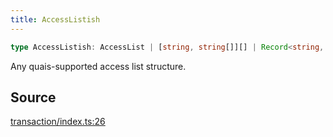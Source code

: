 ```yaml
---
title: AccessListish
---
```


```ts
type AccessListish: AccessList | [string, string[]][] | Record<string, string[]>;
```

Any quais-supported access list structure.

## Source

[transaction/index.ts:26](https://github.com/dominant-strategies/quais.js/blob/9bfb949cc06bcfbb7d38a4e546f9ef7f1b4677ea/src/transaction/index.ts#L26)
